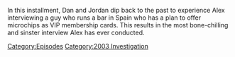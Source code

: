 {{DEFAULTSORT:
    #_EPISODE_0903:April 7, 2004
}}{{Episode
    | title           = April 7, 2004
    | caption         = Listen to this episode on [https://knowledgefight.libsyn.com/903-april-7-2004 Libsyn], View discussion on [https://reddit.com/1b09uw3 Reddit]
    | episodeNumber   = 903
    | length          = 02:09:31
    | airDate         = February 26, 2024
    | coverageDate    = April 7, 2004
    | episodeType     = [[:Category:2003 Investigation|2003 Investigation]]
    | appearance      = [[Michael Savage]]
    | previousEpisode = [[902: February 21, 2024]]
}}

{{Stub}}

In this installment, Dan and Jordan dip back to the past to experience Alex interviewing a guy who runs a bar in Spain who has a plan to offer microchips as VIP membership cards.  This results in the most bone-chilling and sinster interview Alex has ever conducted.

[[Category:Episodes]]
[[Category:2003 Investigation]]
